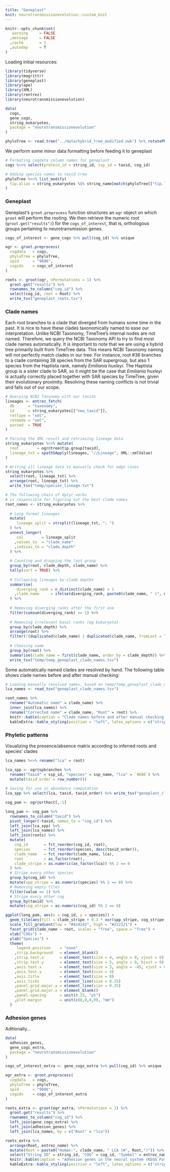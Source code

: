 ```yaml
---
title: "Geneplast"
knit: neurotransmissionevolution::custom_knit
---
```

```r
knitr::opts_chunk$set(
   warning     = FALSE
  ,message     = FALSE
  ,cache       = 1
  ,autodep     = T
)
```

Loading initial resources:
```r
library(tidyverse)
library(magrittr)
library(geneplast)
library(ape)
library(XML)
library(rentrez)
library(neurotransmissionevolution)

data(
  cogs,
  gene_cogs,
  string_eukaryotes,
  package = "neurotransmissionevolution"
)

phyloTree <- read.tree("../data/hybrid_tree_modified.nwk") %>% rotatePhyloTree("9606")
```

We perform some minor data formatting before feeding it to geneplast
```r
# Formating cogdata column names for geneplast
cogs %<>% select(protein_id = string_id, ssp_id = taxid, cog_id)

# Adding species names to taxid tree
phyloTree %<>% list_modify(
  tip.alias = string_eukaryotes %$% string_name[match(phyloTree[["tip.label"]], taxid)]
)
```

### Geneplast
Geneplast's `groot.preprocess` function structures an `ogr` object on which `groot` will perform the rooting. We then retrieve the numeric root (`groot.get("results")`) for the `cogs_of_interest`, that is, orthologous groups pertaining to neurotransmission genes.
```r
cogs_of_interest <- gene_cogs %>% pull(cog_id) %>% unique

ogr <- groot.preprocess(
  cogdata   = cogs,
  phyloTree = phyloTree,
  spid      = "9606",
  cogids    = cogs_of_interest
)

roots <- groot(ogr, nPermutations = 1) %>%
  groot.get("results") %>%
  rownames_to_column("cog_id") %>%
  select(cog_id, root = Root) %>%
  write_tsv("geneplast_roots.tsv")
```

### Clade names
Each root branches to a clade that diverged from humans some time in the past. It is nice to have these clades taxonomically named to ease our interpretation. Unlike NCBI Taxonomy, TimeTree's internal nodes are not named. Therefore, we query the NCBI Taxonomy API to try to find most clade names automatically. It is important to note that we are using a hybrid tree primarily built from TimeTree data. This means NCBI Taxonomy naming will not perfectly match clades in our tree. For instance, root #36 branches to a clade containing 38 species from the SAR supergroup, but also 1 species from the Haptista rank, namely _Emiliania huxleyi_. The Haptista group is a sister clade to SAR, so it might be the case that _Emiliania huxleyi_ is actually correctly placed together with SAR species by TimeTree, given their evolutionary proximity. Resolving these naming conflicts is not trivial and falls out of our scope.
```r
# Querying NCBI Taxonomy with our taxids
lineages <- entrez_fetch(
  db      = "taxonomy",
  id      = string_eukaryotes[["new_taxid"]],
  rettype = "xml",
  retmode = "xml",
  parsed  = TRUE
)

# Parsing the XML result and retrieving lineage data
string_eukaryotes %<>% mutate(
  root        = ogr@tree$tip.group[taxid],
  lineage_txt = xpathSApply(lineages, "//Lineage", XML::xmlValue)
)

# Writing all lineage data to manually check for edge cases
string_eukaryotes %>%
  select(root, lineage_txt) %>%
  arrange(root, lineage_txt) %>%
  write_tsv("temp/species_lineage.txt")

# The following chain of dplyr verbs
# is responsible for figuring out the best clade names
root_names <- string_eukaryotes %>%
  
  # Long format lineages
  mutate(
     lineage_split = strsplit(lineage_txt, "; ")
  ) %>%
  unnest_longer(
     col        = lineage_split
    ,values_to  = "clade_name"
    ,indices_to = "clade_depth"
  ) %>%
  
  # Counting and dropping the last group
  group_by(root, clade_depth, clade_name) %>%
  tally(sort = TRUE) %>%
  
  # Collapsing lineages by clade depths
  summarise(
     diverging_rank = n_distinct(clade_name) > 1
    ,clade_name     = ifelse(diverging_rank, paste0(clade_name, " (", n,")", collapse = "; "), clade_name)
  ) %>%
  
  # Removing diverging ranks after the first one
  filter(cumsum(diverging_rank) <= 1) %>%
  
  # Removing irrelevant basal ranks (eg Eukaryota)
  group_by(clade_depth) %>%
  arrange(root) %>%
  filter(!(duplicated(clade_name) | duplicated(clade_name, fromLast = TRUE)) | diverging_rank) %>%
  
  # Choosing name
  group_by(root) %>%
  summarise(clade_name = first(clade_name, order_by = clade_depth)) %>%
  write_tsv("temp/temp_geneplast_clade_names.tsv")
```

Some automatically named clades are resolved by hand. The following table shows clade names before and after manual checking:
```r
# Loading manually resolved names, based on temp/temp_geneplast_clade_names.tsv
lca_names <- read_tsv("geneplast_clade_names.tsv")

root_names %>%
  rename("Automatic name" = clade_name) %>%
  inner_join(lca_names) %>%
  rename("Corrected name" = clade_name, "Root" = root) %>%
  knitr::kable(caption = "Clade names before and after manual checking.", booktabs = TRUE, linesep = "") %>%
  kableExtra::kable_styling(position = "left", latex_options = c("striped", "HOLD_position"))
```

### Phyletic patterns
Visualizing the presence/absence matrix according to inferred roots and species' clades
```r
lca_names %<>% rename("lca" = root)

lca_spp <- ogr@spbranches %>%
  rename("taxid" = ssp_id, "species" = ssp_name, "lca" = `9606`) %>%
  mutate(taxid_order = row_number())
  
# Saving for use in abundance computation
lca_spp %>% select(lca, taxid, taxid_order) %>% write_tsv("geneplast_clade_taxids.tsv")

cog_pam <- ogr@orthoct[,-1]

long_pam <- cog_pam %>%
  rownames_to_column("taxid") %>%
  pivot_longer(-taxid, names_to = "cog_id") %>%
  left_join(lca_spp) %>%
  left_join(lca_names) %>%
  left_join(roots) %>%
  mutate(
    cog_id       = fct_reorder(cog_id, root),
    species      = fct_reorder(species, desc(taxid_order)),
    clade_name   = fct_reorder(clade_name, lca),
    root         = as_factor(root),
    clade_stripe = as.numeric(as_factor(lca)) %% 2 == 0
  ) %>%
  # Stripe every other species
  group_by(cog_id) %>%
  mutate(spp_stripe = as.numeric(species) %% 2 == 0) %>%
  # Removing empty tiles
  filter(value == 1) %>%
  # Stripe every other cog
  group_by(taxid) %>%
  mutate(cog_stripe = as.numeric(cog_id) %% 2 == 0)

ggplot(long_pam, aes(x = cog_id, y = species)) +
  geom_tile(aes(fill = clade_stripe + 0.3 * xor(spp_stripe, cog_stripe))) +
  scale_fill_gradient(low = "#424242", high = "#212121") +
  facet_grid(clade_name ~ root, scales = "free", space = "free") +
  xlab("COGs") +
  ylab("Species") +
  theme(
     legend.position    = "none"
    ,strip.background   = element_blank()
    ,strip.text.x       = element_text(size = 4, angle = 0, vjust = 0)
    ,strip.text.y       = element_text(size = 5, angle = 0, hjust = 0)
    ,axis.text.x        = element_text(size = 3, angle = -45, vjust = 0, hjust = 0.125)
    ,axis.text.y        = element_text(size = 4)
    ,axis.title         = element_text(size = 8)
    ,axis.ticks         = element_line(size = 0.25)
    ,panel.grid.major.y = element_line(size = 0.25)
    ,panel.grid.major.x = element_blank()
    ,panel.spacing      = unit(0.25, "pt")
    ,plot.margin        = unit(c(0,0,0,0), "mm")
  )
```
\clearpage

\thispagestyle{empty}

\pdfpageheight=33in

\begin{figure}[p]

\caption{Presence of orthologous groups in species. The horizontal axis is grouped according to assigned roots. The vertical axis is grouped by clades. A checkerboard pattern is superimposed to aid visualization.}\label{fig:phyletic_patterns}

{\centering \includegraphics[height=31in, width=7in]{figs/analysis.geneplast.phyletic_patterns-1} }

\end{figure}

\clearpage

\pdfpageheight=11in

### Adhesion genes
Aditionally...
```r
data(
  adhesion_genes,
  gene_cogs_extra,
  package = "neurotransmissionevolution"
)

cogs_of_interest_extra <- gene_cogs_extra %>% pull(cog_id) %>% unique

ogr_extra <- groot.preprocess(
  cogdata   = cogs,
  phyloTree = phyloTree,
  spid      = "9606",
  cogids    = cogs_of_interest_extra
)

roots_extra <- groot(ogr_extra, nPermutations = 1) %>%
  groot.get("results") %>%
  rownames_to_column("cog_id") %>%
  left_join(gene_cogs_extra) %>%
  left_join(adhesion_genes) %>%
  left_join(lca_names, by = c("Root" = "lca"))
```
```r
roots_extra %>%
  arrange(Root, entrez_name) %>%
  mutate(Root = paste0("Human-", clade_name, " LCA (#", Root,")")) %>%
  select("String ID" = string_id, "COG" = cog_id, "Symbol" = entrez_name, Root) %>%
  knitr::kable(caption = "Adhesion genes in the neural system (KEGG Pathway hsa04514).", booktabs = TRUE, linesep = "") %>%
  kableExtra::kable_styling(position = "left", latex_options = c("striped", "HOLD_position"))
```
